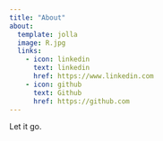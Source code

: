 ```yaml
---
title: "About"
about: 
  template: jolla
  image: R.jpg
  links: 
    - icon: linkedin
      text: linkedin
      href: https://www.linkedin.com
    - icon: github
      text: Github
      href: https://github.com
---
```


Let it go.
